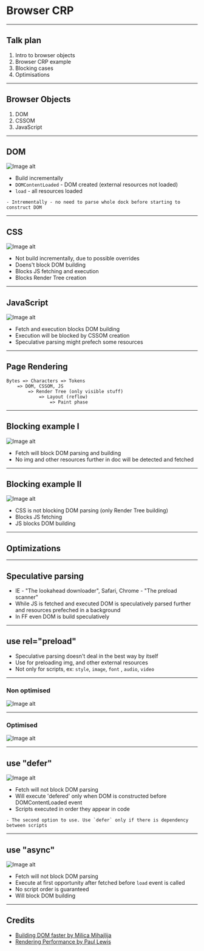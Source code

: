 

<Head>
  <title>Critical Rendering Path</title>
</Head>

# Browser CRP

---

## Talk plan

1. Intro to browser objects
1. Browser CRP example
1. Blocking cases
1. Optimisations

---

## Browser Objects

1. DOM
1. CSSOM
1. JavaScript

---

## DOM
<img src='https://goo.gl/SP6Wbo' alt="Image alt" />

- Build incrementally
- `DOMContentLoaded` - DOM created (external resources not loaded)
- `load` - all resources loaded

```notes
- Intrementally - no need to parse whole dock before starting to construct DOM
```

---

## CSS
<img src='https://goo.gl/LxYkQH' alt="Image alt" />

- Not build incrementally, due to possible overrides
- Doens't block DOM building
- Blocks JS fetching and execution
- Blocks Render Tree creation

---

## JavaScript
<img src='https://goo.gl/eXtuHk' alt="Image alt" />

- Fetch and execution blocks DOM building
- Execution will be blocked by CSSOM creation
- Speculative parsing might prefech some resources

---

## Page Rendering
	Bytes => Characters => Tokens  
		=> DOM, CSSOM, JS 
			=> Render Tree (only visible stuff)
				=> Layout (reflow)
					=> Paint phase 

---

## Blocking example I
<img src='https://goo.gl/cbGbjA' alt="Image alt" />

- Fetch will block DOM parsing and building
- No img and other resources further in doc will be detected and fetched

---

## Blocking example II
<img src='https://goo.gl/bYnQgY' alt="Image alt" />

- CSS is not blocking DOM parsing (only Render Tree building)
- Blocks JS fetching
- JS blocks DOM building

---

## Optimizations

---

## Speculative parsing

- IE - "The lookahead downloader", Safari, Chrome - "The preload scanner"
- While JS is fetched and executed DOM is speculatively parsed further and resources prefeched in a background
- In FF even DOM is build speculatively

---

## use rel="preload" 
 - Speculative parsing doesn't deal in the best way by itself
 - Use for preloading img, and other external resources
 - Not only for scripts, ex: `style`, `image`, `font` , `audio`, `video`

---
### Non optimised
<img src='https://goo.gl/j5wrNL' alt="Image alt" />

---
### Optimised
<img src='https://goo.gl/mbi3Sw' alt="Image alt" />

---

## use "defer"
<img src='https://goo.gl/LAcfPG' alt="Image alt" />

- Fetch will not block DOM parsing
- Will execute 'defered' only when DOM is constructed before DOMContentLoaded event
- Scripts executed in order they appear in code

```notes
- The second option to use. Use `defer` only if there is dependency between scripts
```

---

## use "async"
<img src='https://goo.gl/w7UzFr' alt="Image alt" />

 - Fetch will not block DOM parsing
 - Execute at first opportunity after fetched before `load` event is called
 - No script order is guaranteed
 - Will block DOM building

---

## Credits

- <a href="https://hacks.mozilla.org/2017/09/building-the-dom-faster-speculative-parsing-async-defer-and-preload/">Building DOM faster by Milica Mihajlija </a>
- <a href="https://developers.google.com/web/fundamentals/performance/rendering/">Rendering Performance by Paul Lewis</a>
